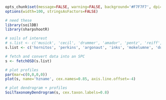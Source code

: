 <!--
when knitting, fetchOSD() fails on soils with spaces in their name!
-->

### 

```{r setup, echo=FALSE, results='hide'}
opts_chunk$set(message=FALSE, warning=FALSE, background='#F7F7F7', dpi=100, fig.align='center', dev='CairoPNG')
options(width=100, stringsAsFactors=FALSE)
```

```{r get-data}
# need these
library(soilDB)
library(sharpshootR)

# soils of interest
# s.list <- c('musick', 'cecil', 'drummer', 'amador', 'pentz', 'reiff', 'montpellier','grangeville','pollasky','ramona')
s.list <- c('hornitos', 'perkins', 'argonaut', 'inks', 'mokelumne', 'dunstone', 'auburn', 'pentz', 'pardee', 'peters', 'amador', 'laniger')

# fetch and convert data into an SPC
s <- fetchOSD(s.list)
```


```{r check-via-plotting, fig.width=10, fig.height=5}
# plot profiles
par(mar=c(0,0,0,0))
plot(s, name='hzname', cex.names=0.85, axis.line.offset=-4)
```

```{r plot-dendrogram, fig.width=10, fig.height=5}
# plot dendrogram + profiles
SoilTaxonomyDendrogram(s, cex.taxon.labels=0.8)
```

